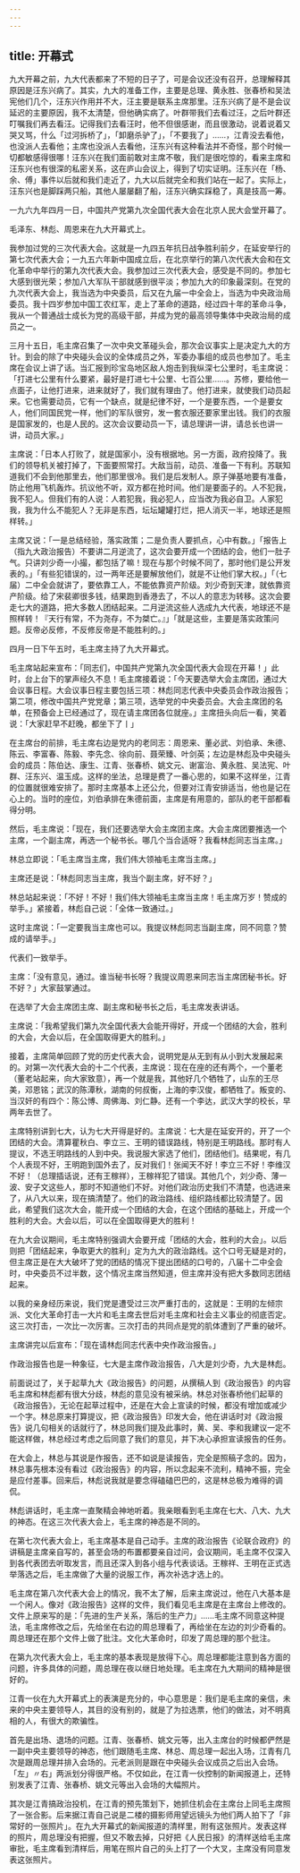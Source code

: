 ```yaml
---
---
---
```

title: 开幕式
---




九大开幕之前，九大代表都来了不短的日子了，可是会议还没有召开，总理解释其原因是汪东兴病了。其实，九大的准备工作，主要是总理、黄永胜、张春桥和吴法宪他们几个，汪东兴作用并不大，汪主要是联系主席那里。汪东兴病了是不是会议延迟的主要原因，我不太清楚，但他确实病了。叶群带我们去看过汪，之后叶群还叮嘱我们再去看汪。记得我们去看汪时，他不但很感谢，而且很激动，说着说着又哭又骂，什么「过河拆桥了」，「卸磨杀驴了」，「不要我了」……，江青没去看他，也没派人去看他；主席也没派人去看他，汪东兴有这种看法并不奇怪，那个时候一切都敏感得很哪！汪东兴在我们面前敢对主席不敬，我们是很吃惊的，看来主席和汪东兴也有很深的私密关系，这在庐山会议上，得到了切实证明。汪东兴在「杨、余、傅」事件以后就和我们走近了，九大以后就完全和我们站在一起了。实际上，汪东兴也是脚踩两只船，其他人屡屡翻了船，汪东兴确实踩稳了，真是技高一筹。

一九六九年四月一日，中国共产党第九次全国代表大会在北京人民大会堂开幕了。



毛泽东、林彪、周恩来在九大开幕式上。

我参加过党的三次代表大会。这就是一九四五年抗日战争胜利前夕，在延安举行的第七次代表大会；一九五六年新中国成立后，在北京举行的第八次代表大会和在文化革命中举行的第九次代表大会。我参加过三次代表大会，感受是不同的。参加七大感到很光荣；参加八大军队干部就感到很平淡；参加九大的印象最深刻。在党的九次代表大会上，我当选为中央委员，后又在九届一中全会上，当选为中央政治局委员。我十四岁参加中国工农红军，走上了革命的道路，经过四十年的革命斗争，我从一个普通战士成长为党的高级干部，并成为党的最高领导集体中央政治局的成员之一。

三月十五日，毛主席召集了一次中央文革碰头会，那次会议事实上是决定九大的方针。到会的除了中央碰头会议的全体成员之外，军委办事组的成员也参加了。毛主席在会议上讲了话。当汇报到珍宝岛地区敌人炮击到我纵深七公里时，毛主席说：「打进七公里有什么要紧，最好是打进七十公里、七百公里……。苏修，要给他一点面子，让他打进来，进来就好了，我们就有理由了。他打进来，就使我们动员起来。它也需要动员，它有一个缺点，就是纪律不好，一个是要东西，一个是要女人，他们同国民党一样，他们的军队很穷，发一套衣服还要家里出钱。我们的衣服是国家发的，也是人民的。这次会议要动员一下，请总理讲一讲，请总长也讲一讲，动员大家。」

主席说：「日本人打败了，就是国家小，没有根据地。另一方面，政府投降了。我们的领导机关被打掉了，下面要照常打。大敌当前，动员、准备一下有利。苏联知道我们不会到他那里去，他们那里很冷。我们是后发制人。原子弹基地要有准备，防止他用飞机轰炸。抗议他不听，双方都在抢时间。他们是要面子的。人不犯我，我不犯人。但我们有的人说：人若犯我，我必犯人，应当改为我必自卫。人家犯我，我为什么不能犯人？无非是东西，坛坛罐罐打烂，把人消灭一半，地球还是照样转。」

主席又说：「一是总结经验，落实政策；二是负责人要抓点，心中有数。」「报告上（指九大政治报告）不要讲二月逆流了，这次会要开成一个团结的会，他们一肚子气。只讲刘少奇一小撮，都包括了嘛！现在与那个时候不同了，那时他们是公开发表的。」「有些犯错误的，过一两年还是要解放他们，就是不让他们掌大权。」「（七届）二中全会就讲了，要依靠工人，不能依靠资产阶级。刘少奇到天津，就依靠资产阶级。给了宋裴卿很多钱，结果跑到香港去了，不以人的意志为转移。这次会要走七大的道路，把大多数人团结起来。二月逆流这些人选成九大代表，地球还不是照样转！『天行有常，不为尧存，不为桀亡。』」「就是这些，主要是落实政策问题。反帝必反修，不反修反帝是不能胜利的。」

四月一日下午五时，毛主席主持了九大开幕式。

毛主席站起来宣布：「同志们，中国共产党第九次全国代表大会现在开幕！」此时，台上台下的掌声经久不息！毛主席接着说：「今天要选举大会主席团，通过大会议事日程。大会议事日程主要包括三项：林彪同志代表中央委员会作政治报告；第二项，修改中国共产党党章；第三项，选举党的中央委员会。大会主席团的名单，在预备会上已经通过了，现在请主席团各位就座。」主席扭头向后一看，笑着说：「大家赶早不赶晚，都坐下了丨」

在主席台的前排，毛主席右边是党内的老同志：周恩来、董必武、刘伯承、朱德、陈云、李富春、陈毅、李先念、徐向前、聂荣臻、叶剑英；左边是林彪及中央碰头会的成员：陈伯达、康生、江青、张春桥、姚文元、谢富治、黄永胜、吴法宪、叶群、汪东兴、温玉成。这样的坐法，总理是费了一番心思的，如果不这样坐，江青的位置就很难安排了。那时主席基本上还公允，但要对江青安排适当，他也是记在心上的。当时的座位，刘伯承排在朱德前面，主席是有用意的，部队的老干部都看得分明。

然后，毛主席说：「现在，我们还要选举大会主席团主席。大会主席团要推选一个主席，一个副主席，再选一个秘书长。哪几个当合适呀？我看林彪同志当主席。」

林总立即说：「毛主席当主席，我们伟大领袖毛主席当主席。」

主席还是说：「林彪同志当主席，我当个副主席，好不好？」

林总站起来说：「不好！不好！我们伟大领袖毛主席当主席！毛主席万岁！赞成的举手。」紧接着，林彪自己说：「全体一致通过。」

这时主席说：「一定要我当主席也可以。我提议林彪同志当副主席，同不同意？赞成的请举手。」

代表们一致举手。

主席：「没有意见，通过。谁当秘书长呀？我提议周恩来同志当主席团秘书长。好不好？」大家鼓掌通过。

在选举了大会主席团主席、副主席和秘书长之后，毛主席发表讲话。

主席说：「我希望我们第九次全国代表大会能开得好，开成一个团结的大会，胜利的大会，大会以后，在全国取得更大的胜利。」

接着，主席简单回顾了党的历史代表大会，说明党是从无到有从小到大发展起来的。对第一次代表大会的十二个代表，主席说：现在在座的还有两个，一个董老（董老站起来，向大家致意），再一个就是我，其他好几个牺牲了，山东的王尽美，邓恩铭；武汉的陈潭秋，湖南的何叔衡，上海的李汉俊，都牺牲了。叛变的、当汉奸的有四个：陈公博、周佛海、刘仁静。还有一个李达，武汉大学的校长，早两年去世了。

主席特别讲到七大，认为七大开得是好的。主席说：七大是在延安开的，开了一个团结的大会。清算瞿秋白、李立三、王明的错误路线，特别是王明路线。那时有人提议，不选王明路线的人到中央。我说服大家选了他们，团结他们。结果呢，有几个人表现不好，王明跑到国外去了，反对我们！张闻天不好！李立三不好！李维汉不好！（总理插话说，还有王稼祥），王稼祥犯了错误。其他几个，刘少奇、薄一波、安子文这些人，那时不知道他们不好。对他们政治历史我们不清楚，也选进来了，从八大以来，现在搞清楚了。他们的政治路线、组织路线都比较清楚了。因此，希望我们这次大会，能开成一个团结的大会，在这个团结的基础上，开成一个胜利的大会。大会以后，可以在全国取得更大的胜利！

在九大会议期间，毛主席特别强调大会要开成「团结的大会，胜利的大会」。以后则把「团结起来，争取更大的胜利」定为九大的政治路线。这个口号无疑是对的，但主席正是在大大破坏了党的团结的情况下提出团结的口号的，八届十二中全会时，中央委员不过半数，这个情况主席当然知道，但主席并没有把大多数同志团结起来。

以我的亲身经历来说，我们党是遭受过三次严重打击的，这就是：王明的左倾宗派、文化大革命打击一大片和毛主席去世后对毛主席和社会主义事业的彻底否定。这三次打击，一次比一次厉害。三次打击的共同点是党的肌体遭到了严重的破坏。

主席讲完以后宣布：「现在请林彪同志代表中央作政治报告。」

作政治报告也是一种象征，七大是主席作政治报告，八大是刘少奇，九大是林彪。

前面说过了，关于起草九大《政治报告》的问题，从撰稿人到《政治报告》的内容毛主席和林彪都有很大分歧，林彪的意见没有被采纳。林总对张春桥他们起草的《政治报告》，无论在起草过程中，还是在大会上宣读的时候，都没有增加或减少一个字。林总原来打算提议，把《政治报告》印发大会，他在讲话时对《政治报告》说几句相关的话就行了，林总同我们提及此事时，黄、吴、李和我建议一定不能这样做，林总经过考虑之后同意了我们的意见，并下决心承担宣读报告的任务。

在大会上，林总与其说是作报告，还不如说是读报告，完全是照稿子念的。因为，林总事先根本没有看过《政治报告》的内容，所以念起来不流利，精神不振，完全是应付差事。回来后，林彪说我就是要念得磕磕巴巴的，这是林总极为难得的调侃。

林彪讲话时，毛主席一直聚精会神地听着。我亲眼看到毛主席在七大、八大、九大的神态。在这三次代表大会上，毛主席的神态是不同的。

在第七次代表大会上，毛主席基本是自己动手。主席的政治报告《论联合政府》的讲稿是主席亲自写的，甚至会场的布置都要亲自过问，会议期间，毛主席不仅深入到各代表团去听取发言，而且还深入到各小组与代表谈话。王稼祥、王明在正式选举落选之后，毛主席做了大量的说服工作，再次补选才选上的。

毛主席在第八次代表大会上的情况，我不太了解，后来主席说过，他在八大基本是一个闲人。像对《政治报告》这样的文件，我们看见毛主席是在主席台上修改的。文件上原来写的是：「先进的生产关系，落后的生产力」……毛主席不同意这种提法，毛主席修改之后，先给坐在右边的周总理看了，再给坐在左边的刘少奇看的。周总理还在那个文件上做了批注。文化大革命时，印发了周总理的那个批注。

在第九次代表大会上，毛主席的基本表现是放得下心。周总理都能注意到各方面的问题，许多具体的问题，周总理在夜以继日地处理。毛主席在九大期间的精神是很好的。

江青一伙在九大开幕式上的表演是充分的，中心意思是：我们是毛主席的亲信，未来的中央主要领导人，其目的没有别的，就是了为拉选票，他们的做法，对不明真相的人，有很大的欺骗性。

首先是出场、退场的问题。江青、张春桥、姚文元等，出入主席台的时候都俨然是一副中央主要领导的神态，他们跟随毛主席、林总、周总理一起出入场，江青有几次是跟周总理并排入会场的。元老派则是跟在中央碰头会议成员之后出入会场。「左」〃右」两派划分得很严格。不仅如此，在江青一伙控制的新闻报道上，还特别发表了江青、张春桥、姚文元等出入会场的大幅照片。

其次是江青搞政治投机，在江青的预先策划下，她抓住机会在主席台上同毛主席照了一张合影。后来据江青自己说是二楼的摄影师用望远镜头为他们两人拍下了「非常好的一张照片」。在九大开幕式的新闻报道的清样里，附有这张照片。发表这样的照片，周总理没有把握，但又不敢去掉，只好把《人民日报》的清样送给毛主席审批，毛主席看到清样后，用笔在照片自己的头上打了一个大叉，主席没有同意发表这张照片。
